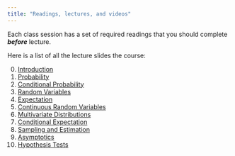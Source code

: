 ```yaml
---
title: "Readings, lectures, and videos"
---
```


 

Each class session has a set of required readings that you should complete ***before*** lecture. 


Here is a list of all the lecture slides the course:

0. [Introduction](/files/slides/00_intro_handout.pdf)
1. [Probability](/files/slides/01_probability_handout.pdf)
2. [Conditional Probability](/files/slides/02_conditional_probability_handout.pdf)
3. [Random Variables](/files/slides/03_variables_handout.pdf)
4. [Expectation](/files/slides/04_expectation_handout.pdf)
5. [Continuous Random Variables](/files/slides/05_continuous_handout.pdf)
6. [Multivariate Distributions](/files/slides/06_multivariate_handout.pdf)
7. [Conditional Expectation](/files/slides/07_cond_exp_handout.pdf)
8. [Sampling and Estimation](/files/slides/08_sampling.pdf)
9. [Asymptotics](/files/slides/09_asymptotics_handout.pdf)
10. [Hypothesis Tests](/files/slides/10_hypothesis_tests_handout.pdf)
